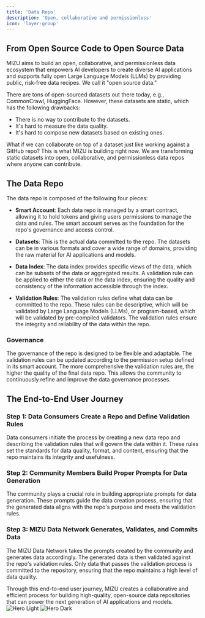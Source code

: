 ```yaml
---
title: 'Data Repo'
description: 'Open, collaborative and permissionless'
icon: 'layer-group'
---
```


## From Open Source Code to Open Source Data

MIZU aims to build an open, collaborative, and permissionless data ecosystem that empowers AI developers to create diverse AI applications and supports fully open Large Language Models (LLMs) by providing public, risk-free data recipes. We call it "open source data."

There are tons of open-sourced datasets out there today, e.g., CommonCrawl, HuggingFace. However, these datasets are static, which has the following drawbacks:
- There is no way to contribute to the datasets.
- It's hard to measure the data quality.
- It's hard to compose new datasets based on existing ones.

What if we can collaborate on top of a dataset just like working against a GitHub repo? This is what MIZU is building right now. We are transforming static datasets into open, collaborative, and permissionless data repos where anyone can contribute.

## The Data Repo

The data repo is composed of the following four pieces:

- **Smart Account**: Each data repo is managed by a smart contract, allowing it to hold tokens and giving users permissions to manage the data and rules. The smart account serves as the foundation for the repo's governance and access control.

- **Datasets**: This is the actual data committed to the repo. The datasets can be in various formats and cover a wide range of domains, providing the raw material for AI applications and models.

- **Data Index**: The data index provides specific views of the data, which can be subsets of the data or aggregated results. A validation rule can be applied to either the data or the data index, ensuring the quality and consistency of the information accessible through the index.

- **Validation Rules**: The validation rules define what data can be committed to the repo. These rules can be descriptive, which will be validated by Large Language Models (LLMs), or program-based, which will be validated by pre-compiled validators. The validation rules ensure the integrity and reliability of the data within the repo.

### Governance

The governance of the repo is designed to be flexible and adaptable. The validation rules can be updated according to the permission setup defined in its smart account. The more comprehensive the validation rules are, the higher the quality of the final data repo. This allows the community to continuously refine and improve the data governance processes.

## The End-to-End User Journey

### Step 1: Data Consumers Create a Repo and Define Validation Rules

Data consumers initiate the process by creating a new data repo and describing the validation rules that will govern the data within it. These rules set the standards for data quality, format, and content, ensuring that the repo maintains its integrity and usefulness.

### Step 2: Community Members Build Proper Prompts for Data Generation

The community plays a crucial role in building appropriate prompts for data generation. These prompts guide the data creation process, ensuring that the generated data aligns with the repo's purpose and meets the validation rules.

### Step 3: MIZU Data Network Generates, Validates, and Commits Data

The MIZU Data Network takes the prompts created by the community and generates data accordingly. The generated data is then validated against the repo's validation rules. Only data that passes the validation process is committed to the repository, ensuring that the repo maintains a high level of data quality.

Through this end-to-end user journey, MIZU creates a collaborative and efficient process for building high-quality, open-source data repositories that can power the next generation of AI applications and models.
<img
  className="block dark:hidden"
  src="/images/data-repo-light.png"
  alt="Hero Light"
/>
<img
  className="hidden dark:block"
  src="/images/data-repo-dark.png"
  alt="Hero Dark"
/>
